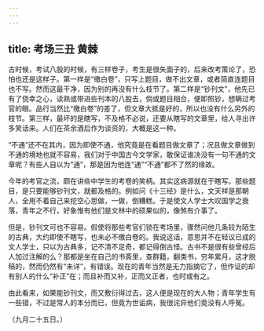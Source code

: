 ```yaml
---
---
---
```

title: 考场三丑 黄棘
---



古时候，考试八股的时候，有三样卷子，考生是很失面子的，后来改考策论了，恐怕也还是这样子。第一样是“缴白卷”，只写上题目，做不出文章，或者简直连题目也不写。然而这最干净，因为别的再没有什么枝节了。第二样是“钞刊文”，他先已有了侥幸之心，读熟或带进些刊本的八股去，倘或题目相合，便即照钞，想瞒过考官的眼。品行当然比“缴白卷”的差了，但文章大抵是好的，所以也没有什么另外的枝节。第三样，最坏的是瞎写，不及格不必说，还要从瞎写的文章里，给人寻出许多笑话来。人们在茶余酒后作为谈资的，大概是这一种。

“不通”还不在其内，因为即使不通，他究竟是在看题目做文章了；况且做文章做到不通的境地也就不容易，我们对于中国古今文学家，敢保证谁决没有一句不通的文章呢？有些人自以为“通”，那是因为他连“通”“不通”都不了然的缘故。

今年的考官之流，颇在讲些中学生的考卷的笑柄。其实这病源就在于瞎写。那些题目，是只要能够钞刊文，就都及格的。例如问《十三经》是什么，文天祥是那朝人，全用不着自己来挖空心思做，一做，倒糟糕。于是使文人学士大叹国学之衰落，青年之不行，好象惟有他们是文林中的硕果似的，像煞有介事了。

但是，钞刊文可也不容易。假使将那些考官们锁在考场里，骤然问他几条较为陌生的古典，大约即使不瞎写，也未必不缴白卷的。我说这话，意思并不在轻议已成的文人学士，只以为古典多，记不清不足奇，都记得倒古怪。古书不是很有些曾经后人加过注解的么？那都是坐在自己的书斋里，查群籍，翻类书，穷年累月，这才脱稿的，然而仍然有“未详”，有错误。现在的青年当然是无力指摘它了，但作证的却有别人的什么“补正”在；而且补而又补，正而又正者，也时或有之。

由此看来，如果能钞刊文，而又敷衍得过去，这人便是现在的大人物；青年学生有一些错，不过是常人的本分而已，但竟为世诟病，我很诧异他们竟没有人呼冤。

（九月二十五日。）
